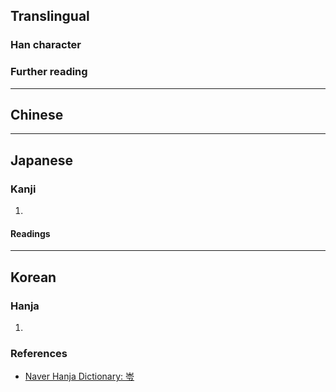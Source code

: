 {{also|岭}}
{{character info}}
==Translingual==

===Han character===
{{Han char|rn=46|rad=山|as=05|sn=8|four=|canj=UOII,XUOII|ids=⿱山令}}

===Further reading===
{{Han ref|kx=0310.050|dkj=08010|dj=0610.080|hdz=10768.050|uh=5CBA}}

----

==Chinese==
{{zh-see|岭|v}}

----

==Japanese==

===Kanji===
{{ja-kanji|grade=|rs=山05}}

# {{rfdef|ja|sort=山05}}

====Readings====
{{ja-readings
|on=れい
}}

----

==Korean==

===Hanja===
{{ko-hanja|고개|령||영}}

# {{rfdef|ko|sort=山05}}

===References===
* [https://hanja.dict.naver.com/#/entry/ccko/fc6639b54d564c59b11e98f2e70d5e94 Naver Hanja Dictionary: 岺]